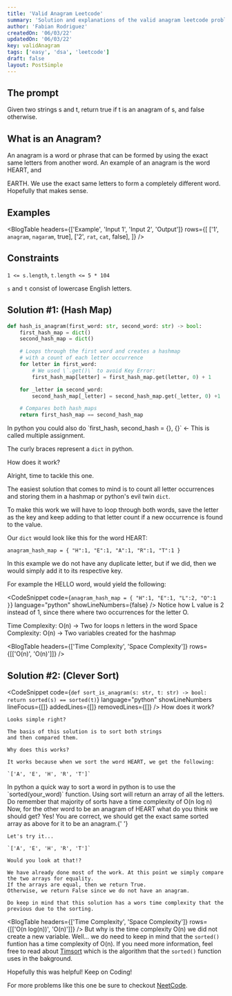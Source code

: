```yaml
---
title: 'Valid Anagram Leetcode'
summary: 'Solution and explanations of the valid anagram leetcode problem.'
author: 'Fabian Rodriguez'
createdOn: '06/03/22'
updatedOn: '06/03/22'
key: validAnagram
tags: ['easy', 'dsa', 'leetcode']
draft: false
layout: PostSimple
---
```


## The prompt

Given two strings s and t, return true if t is an anagram of s, and false otherwise.

## What is an Anagram?

An anagram is a word or phrase that can be formed by using the exact same letters from another word.
An example of an anagram is the word <CoolText color="text-r-purple dark:text-light-green" >HEART</CoolText>, and

<CoolText color="text-r-purple dark:text-light-green">EARTH</CoolText>. We use the exact same
letters to form a completely different word. Hopefully that makes sense.

## Examples

<BlogTable
  headers={['Example', 'Input 1', 'Input 2', 'Output']}
  rows={[
    ['1', `anagram`, `nagaram`, <span className="mark">true</span>],
    ['2', `rat`, `cat`, <span className="mark">false</span>],
  ]}
/>

## Constraints

`1 <= s.length`, `t.length <= 5 * 104`

`s` and `t` consist of lowercase English letters.

## Solution #1: (Hash Map)

```python:hashmap_valid_anagram.py
def hash_is_anagram(first_word: str, second_word: str) -> bool:
    first_hash_map = dict()
    second_hash_map = dict()

    # Loops through the first word and creates a hashmap
    # with a count of each letter occurrence
    for letter in first_word:
        # We used \`.get()\` to avoid Key Error:
        first_hash_map[letter] = first_hash_map.get(letter, 0) + 1

    for _letter in second_word:
        second_hash_map[_letter] = second_hash_map.get(_letter, 0) +1

    # Compares both hash_maps
    return first_hash_map == second_hash_map
```

<BlogWarning variant="info" title="Multiple Assignment">
  In python you could also do `first_hash, second_hash = {}, {}`  &#8592;  This is called multiple assignment.

The curly braces represent a `dict` in python.

</BlogWarning>

<span className="text-xl font-bold">How does it work?</span>

Alright, time to tackle this one.

The easiest solution that comes to mind is to count all letter occurrences
and storing them in a hashmap or python's evil twin `dict`.

To make this work we will have to loop through both words,
save the letter as the key and keep adding to that letter count
if a new occurrence is found to the value.

Our `dict` would look like this for the word HEART:

```
anagram_hash_map = { "H":1, "E":1, "A":1, "R":1, "T":1 }
```

In this example we do not have any duplicate letter,
but if we did, then we would simply add it to its respective key.

For example the HELLO word, would yield the following:

<CodeSnippet
  code={`anagram_hash_map = { "H":1, "E":1, "L":2, "O":1 }`}
  language="python"
  showLineNumbers={false}
/>
Notice how L value is 2 instead of 1, since there where two occurrences for the letter O.

Time Complexity: O(n) -> Two for loops n letters in the word
Space Complexity: O(n) -> Two variables created for the hashmap

<BlogTable headers={['Time Complexity', 'Space Complexity']} rows={[['O(n)', 'O(n)']]} />

## Solution #2: (Clever Sort)

<CodeSnippet
  code={`def sort_is_anagram(s: str, t: str) -> bool:
    return sorted(s) == sorted(t)`}
  language="python"
  showLineNumbers
  lineFocus={[]}
  addedLines={[]}
  removedLines={[]}
/>
<span className="text-xl font-bold">How does it work?</span>

    Looks simple right?

    The basis of this solution is to sort both strings
    and then compared them.

    Why does this works?

    It works because when we sort the word HEART, we get the following:

    `['A', 'E', 'H', 'R', 'T']`

<BlogWarning variant="info" title="Multiple Assignment">
  In python a quick way to sort a word in python is to use the `sorted(your_word)` function. Using
  sort will return an array of all the letters. Do remember that majority of sorts have a time
  complexity of O(n log n)
</BlogWarning>
Now, for the other word to be an anagram of HEART what do you think we should get? Yes! You are correct,
we should get the exact same sorted array as above for it to be an anagram.{' '}

    Let's try it...

    `['A', 'E', 'H', 'R', 'T']`

    Would you look at that!?

    We have already done most of the work. At this point we simply compare the two arrays for equality.
    If the arrays are equal, then we return True.
    Otherwise, we return False since we do not have an anagram.

    Do keep in mind that this solution has a wors time complexity that the previous due to the sorting.

<BlogTable headers={['Time Complexity', 'Space Complexity']} rows={[['O(n log(n))', 'O(n)']]} />
But why is the time complexity O(n) we did not create a new variable. Well... we do need to keep in mind
that the `sorted()` funtion has a time complexity of O(n). If you need more information, feel free to
read about [Timsort](https://en.wikipedia.org/wiki/Timsort) which is the algorithm that the `sorted()`
function uses in the bakground.

Hopefully this was helpful! Keep on Coding!

For more problems like this one be sure to checkout [NeetCode](https://neetcode.io/).
